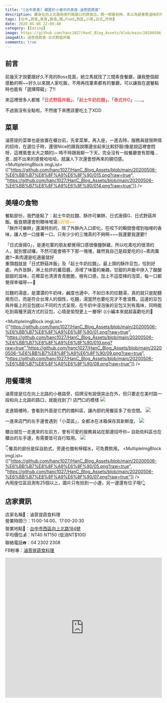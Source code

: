 ```yaml
---
title: "[台中美食] 藏匿於小巷中的美食-滷菩提蔬食"
description: 藏身在向上北路與美村路路口的蔬食店，第一眼看到時，本以為是專賣滷味的可口店家，沒想到他們是賣各式飯食、麵食等佳餚，連不怎麼吃菜菜的朋友都讚嘆不已😋
tags: [台中,蔬食,素食,飯食,麵,Food,西區,小菜,日式,炸物]
date: 2020-05-06 22:09:40
category: [Eating]
image: https://github.com/hanc1027/HanC_Blog_Assets/blob/main/20200506-%E6%BB%B7%E8%8F%A9%E6%8F%90/08.png?raw=true
imageAlt: 滷菩提蔬食-日式野菇丼飯
comments: true
---
```


## 前言
前幾天才說要跟好久不見的Boss見面，她立馬就找了三間素食餐廳，讓我整個超感動的啊~~好久以來跟人家吃飯，不用再找葷素都有的餐廳，可以讓我在選餐點時也能有「選擇障礙」了!!

來這裡很多人都推「<font color="red">日式野菇丼飯</font>」、「<font color="red">起士牛奶拉麵</font>」、「<font color="red">泰式炸G</font>」......。

不過我沒有全點啦，不然接下來應該要吃土了XDD

## 菜單
滷菩提的菜單也是放置在櫃台前，先拿菜單，再入座，一進去時，服務員就很熱情的招待，在選位子時，還很Nice的跟我說哪邊坐起來比較舒服(像是說這裡會悶呀，這裡風會太大之類的)~ 時不時跟我聊一下天，完全沒有一般餐廳會有那種...恩...說不出來的感覺哈哈哈，就讓人下次還會想再來的親切感。
<MultipleImgBlock imgList={["https://github.com/hanc1027/HanC_Blog_Assets/blob/main/20200506-%E6%BB%B7%E8%8F%A9%E6%8F%90/015.png?raw=true", "https://github.com/hanc1027/HanC_Blog_Assets/blob/main/20200506-%E6%BB%B7%E8%8F%A9%E6%8F%90/014.png?raw=true"]} />

## 美噠の食物
餐點部份，我們是點了：起士牛奶拉麵、酥炸可樂餅、日式唐揚G、日式野菇丼飯。飯食類還會附贈味噌湯<font color="orange">((好喝~~ </font>  <br/>
「酥炸可樂餅」還滿特別的，除了外酥內入口即化，在咬下的瞬間會嚐到咖哩的香味，讓人想一口接著一口，只有少少的三塊真的不夠啊~~~我還要我還要!!

「日式唐揚G」，是連吃葷的朋友都覺得口感很像鹽酥雞，所以吃素吃的很清的人，就別嘗試囉，不然可能會嚥不下那一塊塊，雖然我自己是超愛吃的((~素肉萬歲!!~素肉還是吃適量就好  <br/>
重頭戲就是「日式野菇丼飯」及「起士牛奶拉麵」，最上頭的酥炸豆包，恰到好處，內外皆酥，淋上些許的蕃茄醬，添增了味蕾的樂趣，甘甜的丼飯中摻入了酸酸甜甜的滋味，花椰菜也清燙青青脆脆，極有口感，加上不這麼辣的泡菜，每一口都覺得幸福呀~~🥰

拉麵的湯底，是濃濃的牛奶味，鹹度也適中，不如日本的拉麵湯，真的就只是配麵用而已，而是符合台灣人的個性，吃麵，湯當然也要吃完才不會浪費。這邊的豆包與丼飯上的豆包就以不同的方式呈現，在牛奶中浸泡後的豆包又別有風味，同時能吃到兩種烹調方式的豆包，心情是愉悅更上一層呀! ((小編本來就超喜歡吃的🤩

<MultipleImgBlock imgList={["https://github.com/hanc1027/HanC_Blog_Assets/blob/main/20200506-%E6%BB%B7%E8%8F%A9%E6%8F%90/01.png?raw=true", "https://github.com/hanc1027/HanC_Blog_Assets/blob/main/20200506-%E6%BB%B7%E8%8F%A9%E6%8F%90/010.png?raw=true","https://github.com/hanc1027/HanC_Blog_Assets/blob/main/20200506-%E6%BB%B7%E8%8F%A9%E6%8F%90/09.png?raw=true", "https://github.com/hanc1027/HanC_Blog_Assets/blob/main/20200506-%E6%BB%B7%E8%8F%A9%E6%8F%90/08.png?raw=true"]} />

## 用餐環境
滷菩提是位在向上北路的小巷路旁，招牌沒有說很突出在外，但只要走在美村路一段和向上北路的路口，就能找到了!
店門口的模樣
<img class="post-img" src="https://github.com/hanc1027/HanC_Blog_Assets/blob/main/20200506-%E6%BB%B7%E8%8F%A9%E6%8F%90/013.png?raw=true" />
<br/>

走進騎樓時，會看到外面是它們的備料區，讓內部的用餐區多了些空間。
<img class="post-img" src="https://github.com/hanc1027/HanC_Blog_Assets/blob/main/20200506-%E6%BB%B7%E8%8F%A9%E6%8F%90/011.png?raw=true" />
<br/>

一進來店門的左手邊會遇到「小菜區」，全都冰在冰箱保存其新鮮度。
<img class="post-img" src="https://github.com/hanc1027/HanC_Blog_Assets/blob/main/20200506-%E6%BB%B7%E8%8F%A9%E6%8F%90/04.png?raw=true" />
<br/>

櫃台就在一走進來的左前方，會有可愛的服務員站在那邊招呼你~
自助佐料區也在櫃台的左手邊，有需要皆可自行取用。
<img class="post-img" src="https://github.com/hanc1027/HanC_Blog_Assets/blob/main/20200506-%E6%BB%B7%E8%8F%A9%E6%8F%90/06.png?raw=true" />
<br/>

👇餐具的部份是採自助式，旁邊也備有檸檬水，可免費飲用。
<MultipleImgBlock imgList={["https://github.com/hanc1027/HanC_Blog_Assets/blob/main/20200506-%E6%BB%B7%E8%8F%A9%E6%8F%90/05.png?raw=true", "https://github.com/hanc1027/HanC_Blog_Assets/blob/main/20200506-%E6%BB%B7%E8%8F%A9%E6%8F%90/07.png?raw=true"]} />
<br/>
內用座位區目測有25個以上，圖片只有拍到一小邊，另一邊還有位子哦!👆

## 店家資訊
店家名稱🔆：滷菩提蔬食料理<br/>
營業時間🕒：11:00-14:00、17:00-20:30<br/>
營業地點🚩：[台中市西區向上北路184號](https://goo.gl/maps/6vbrC3S9WVuWifnT9)<br/>
平均價位💰：NT$40 ~ NT$150 (低消NT$100)<br/>
聯絡電話☎️：04 2302 2308<br/>
FB粉專：[滷菩提蔬食料理](https://www.facebook.com/RuPuTi/)

<iframe src="https://www.google.com/maps/embed?pb=!1m18!1m12!1m3!1d3640.5031668711354!2d120.65849122392207!3d24.154080308916374!2m3!1f0!2f0!3f0!3m2!1i1024!2i768!4f13.1!3m3!1m2!1s0x34693d9640f4b94f%3A0x44eae8d1776d4706!2z5aSn6LGQ6YeO6I-c6aSo77yI5ru36I-p5o-Q77yJ57Sg6aOfL-iUrOmjnw!5e0!3m2!1szh-TW!2stw!4v1588782693632!5m2!1szh-TW!2stw" width="100%" height="450" frameborder="0" style="border:0;" allowfullscreen="" aria-hidden="false" tabindex="0"></iframe>
